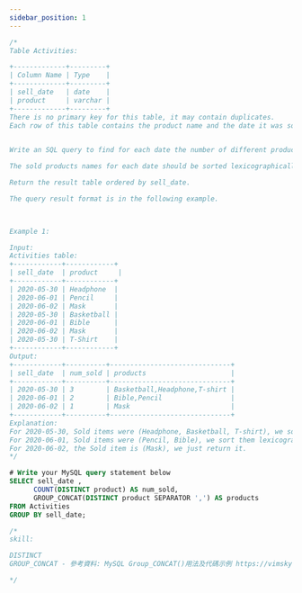 ```yaml
---
sidebar_position: 1
---
```


```sql
/*
Table Activities:

+-------------+---------+
| Column Name | Type    |
+-------------+---------+
| sell_date   | date    |
| product     | varchar |
+-------------+---------+
There is no primary key for this table, it may contain duplicates.
Each row of this table contains the product name and the date it was sold in a market.
 

Write an SQL query to find for each date the number of different products sold and their names.

The sold products names for each date should be sorted lexicographically.

Return the result table ordered by sell_date.

The query result format is in the following example.

 

Example 1:

Input: 
Activities table:
+------------+------------+
| sell_date  | product     |
+------------+------------+
| 2020-05-30 | Headphone  |
| 2020-06-01 | Pencil     |
| 2020-06-02 | Mask       |
| 2020-05-30 | Basketball |
| 2020-06-01 | Bible      |
| 2020-06-02 | Mask       |
| 2020-05-30 | T-Shirt    |
+------------+------------+
Output: 
+------------+----------+------------------------------+
| sell_date  | num_sold | products                     |
+------------+----------+------------------------------+
| 2020-05-30 | 3        | Basketball,Headphone,T-shirt |
| 2020-06-01 | 2        | Bible,Pencil                 |
| 2020-06-02 | 1        | Mask                         |
+------------+----------+------------------------------+
Explanation: 
For 2020-05-30, Sold items were (Headphone, Basketball, T-shirt), we sort them lexicographically and separate them by a comma.
For 2020-06-01, Sold items were (Pencil, Bible), we sort them lexicographically and separate them by a comma.
For 2020-06-02, the Sold item is (Mask), we just return it.
*/

# Write your MySQL query statement below
SELECT sell_date ,
      COUNT(DISTINCT product) AS num_sold,
      GROUP_CONCAT(DISTINCT product SEPARATOR ',') AS products
FROM Activities
GROUP BY sell_date;

/*
skill:

DISTINCT
GROUP_CONCAT - 參考資料: MySQL Group_CONCAT()用法及代碼示例 https://vimsky.com/zh-tw/examples/usage/mysql-group_concat-function.html

*/
```